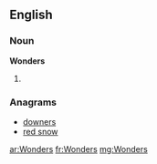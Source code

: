 {{also|wonders}}
==English==

===Noun===
'''Wonders'''

# {{plural of|[[Wonder]]}}

===Anagrams===
* [[downers#English|downers]]
* [[red snow#English|red snow]]

[[ar:Wonders]]
[[fr:Wonders]]
[[mg:Wonders]]